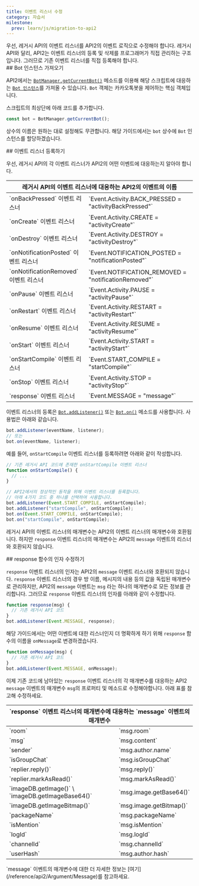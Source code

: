 ```yaml
---
title: 이벤트 리스너 수정
category: 자습서
milestone:
  prev: learn/js/migration-to-api2
---
```


<Section>
  우선, 레거시 API의 이벤트 리스너를 API2의 이벤트 로직으로 수정해야 합니다. 레거시 API와 달리, API2는 이벤트 리스너의 등록 및 삭제를 프로그래머가 직접 관리하는 구조입니다.
  그러므로 기존 이벤트 리스너를 직접 등록해야 합니다.
</Section>
<Section>
  ## Bot 인스턴스 가져오기

  API2에서는 [`BotManager.getCurrentBot()`](/reference/api2/Object/BotManager/getCurrentBot) 메소드를 이용해 해당 스크립트에 대응하는 [`Bot 인스턴스`](/reference/api2/Object/Bot)를 가져올 수 있습니다.
  `Bot` 객체는 카카오톡봇을 제어하는 핵심 객체입니다.

  스크립트의 최상단에 아래 코드를 추가합니다.

  ~~~js
  const bot = BotManager.getCurrentBot();
  ~~~

  상수의 이름은 원하는 대로 설정해도 무관합니다. 해당 가이드에서는 `bot` 상수에 `Bot` 인스턴스를 할당하겠습니다. 
</Section>
<Section>
  ## 이벤트 리스너 등록하기

  우선, 레거시 API의 각 이벤트 리스너가 API2의 어떤 이벤트에 대응하는지 알아야 합니다.

  <Table>
    <Thead>
      <Tr>
        <Th colSpan="2">레거시 API의 이벤트 리스너에 대응하는 API2의 이벤트의 이름</Th>
      </Tr>
    </Thead>
    <Tbody>
      <Tr>
        <Td><span>`onBackPressed` 이벤트 리스너</span></Td>
        <Td>
          `Event.Activity.BACK_PRESSED = "activityBackPressed"`
        </Td>
      </Tr>
      <Tr>
        <Td><span>`onCreate` 이벤트 리스너</span></Td>
        <Td>
          `Event.Activity.CREATE = "activityCreate"`
        </Td>
      </Tr>
      <Tr>
        <Td><span>`onDestroy` 이벤트 리스너</span></Td>
        <Td>
          `Event.Activity.DESTROY = "activityDestroy"`
        </Td>
      </Tr>
      <Tr>
        <Td><span>`onNotificationPosted` 이벤트 리스너</span></Td>
        <Td>
          `Event.NOTIFICATION_POSTED = "notificationPosted"`
        </Td>
      </Tr>
      <Tr>
        <Td><span>`onNotificationRemoved` 이벤트 리스너</span></Td>
        <Td>
          `Event.NOTIFICATION_REMOVED = "notificationRemoved"`
        </Td>
      </Tr>
      <Tr>
        <Td><span>`onPause` 이벤트 리스너</span></Td>
        <Td>
          `Event.Activity.PAUSE = "activityPause"`
        </Td>
      </Tr>
      <Tr>
        <Td><span>`onRestart` 이벤트 리스너</span></Td>
        <Td>
          `Event.Activity.RESTART = "activityRestart"`
        </Td>
      </Tr>
      <Tr>
        <Td><span>`onResume` 이벤트 리스너</span></Td>
        <Td>
          `Event.Activity.RESUME = "activityResume"`
        </Td>
      </Tr>
      <Tr>
        <Td><span>`onStart` 이벤트 리스너</span></Td>
        <Td>
          `Event.Activity.START = "activityStart"`
        </Td>
      </Tr>
      <Tr>
        <Td><span>`onStartCompile` 이벤트 리스너</span></Td>
        <Td>
          `Event.START_COMPILE = "startCompile"`
        </Td>
      </Tr>
      <Tr>
        <Td><span>`onStop` 이벤트 리스너</span></Td>
        <Td>
          `Event.Activity.STOP = "activityStop"`
        </Td>
      </Tr>
      <Tr>
        <Td><span>`response` 이벤트 리스너</span></Td>
        <Td>
          `Event.MESSAGE = "message"`
        </Td>
      </Tr>
    </Tbody>
  </Table>

  이벤트 리스너의 등록은 [`Bot.addListener()`](/reference/api2/Object/Bot/addListener) 또는 [`Bot.on()`](/reference/api2/Object/Bot/on) 메소드를 사용합니다.
  사용법은 아래와 같습니다.

  ~~~js
  bot.addListener(eventName, listener);
  // 또는
  bot.on(eventName, listener);
  ~~~

  예를 들어, `onStartCompile` 이벤트 리스너를 등록하려면 아래와 같이 작성합니다.

  ~~~js
  // 기존 레거시 API 코드에 존재한 onStartCompile 이벤트 리스너
  function onStartCompile() {
    // ...
  }

  // API2에서의 정상적인 동작을 위해 이벤트 리스너를 등록합니다.
  // 아래 4가지 코드 중 하나를 선택하여 사용합니다.
  bot.addListener(Event.START_COMPILE, onStartCompile);
  bot.addListener("startCompile", onStartCompile);
  bot.on(Event.START_COMPILE, onStartCompile);
  bot.on("startCompile", onStartCompile);
  ~~~

  레거시 API의 이벤트 리스너의 매개변수는 API2의 이벤트 리스너의 매개변수와 호환됩니다. 하지만 `response` 이벤트 리스너의 매개변수는 API2의 `message` 이벤트의 리스너와 호환되지 않습니다.
</Section>
<Section>
  ## response 함수의 인자 수정하기

  `response` 이벤트 리스너의 인자는 API2의 `message` 이벤트 리스너와 호환되지 않습니다. 
  `response` 이벤트 리스너의 경우 방 이름, 메시지의 내용 등의 값을 독립된 매개변수로 관리하지만, API2의 `message` 이벤트는 `msg` 라는 하나의 매개변수로 모든 정보를 관리합니다.
  그러므로 `response` 이벤트 리스너의 인자를 아래와 같이 수정합니다.

  ~~~js
  function response(msg) {
    // 기존 레거시 API 코드
  }
  bot.addListener(Event.MESSAGE, response);
  ~~~

  해당 가이드에서는 어떤 이벤트에 대한 리스너인지 더 명확하게 하기 위해 `response` 함수의 이름을 `onMessage`로 변경하겠습니다.

  ~~~js
  function onMessage(msg) {
    // 기존 레거시 API 코드
  }
  bot.addListener(Event.MESSAGE, onMessage);
  ~~~

  이제 기존 코드에 남아있는 `response` 이벤트 리스너의 각 매개변수를 대응하는 API2 `message` 이벤트의 매개변수 `msg`의 프로퍼티 및 메소드로 수정해야합니다. 아래 표를 참고해 수정하세요.

  <Table>
    <Thead>
      <Tr>
        <Th colSpan="2">`response` 이벤트 리스너의 매개변수에 대응하는 `message` 이벤트의 매개변수</Th>
      </Tr>
    </Thead>
    <Tbody>
      <Tr>
        <Td><span>`room`</span></Td>
        <Td>
          `msg.room`
        </Td>
      </Tr>
      <Tr>
        <Td><span>`msg`</span></Td>
        <Td>
          `msg.content`
        </Td>
      </Tr>
      <Tr>
        <Td><span>`sender`</span></Td>
        <Td>
          `msg.author.name`
        </Td>
      </Tr>
      <Tr>
        <Td><span>`isGroupChat`</span></Td>
        <Td>
          `msg.isGroupChat`
        </Td>
      </Tr>
      <Tr>
        <Td><span>`replier.reply()`</span></Td>
        <Td>
          `msg.reply()`
        </Td>
      </Tr>
      <Tr>
        <Td><span>`replier.markAsRead()`</span></Td>
        <Td>
          `msg.markAsRead()`
        </Td>
      </Tr>
      <Tr>
        <Td>
          <span>
            `imageDB.getImage()` \
            `imageDB.getImageBase64()`
          </span>
        </Td>
        <Td>
          `msg.image.getBase64()`
        </Td>
      </Tr>
      <Tr>
        <Td><span>`imageDB.getImageBitmap()`</span></Td>
        <Td>
          `msg.image.getBitmap()`
        </Td>
      </Tr>
      <Tr>
        <Td><span>`packageName`</span></Td>
        <Td>
          `msg.packageName`
        </Td>
      </Tr>
      <Tr>
        <Td><span>`isMention`</span></Td>
        <Td>
          `msg.isMention`
        </Td>
      </Tr>
      <Tr>
        <Td><span>`logId`</span></Td>
        <Td>
          `msg.logId`
        </Td>
      </Tr>
      <Tr>
        <Td><span>`channelId`</span></Td>
        <Td>
          `msg.channelId`
        </Td>
      </Tr>
      <Tr>
        <Td><span>`userHash`</span></Td>
        <Td>
          `msg.author.hash`
        </Td>
      </Tr>
    </Tbody>
  </Table>

  <Noti type="info">
    `message` 이벤트의 매개변수에 대한 더 자세한 정보는 [여기](/reference/api2/Argument/Message)를 참고하세요.
  </Noti>
</Section>